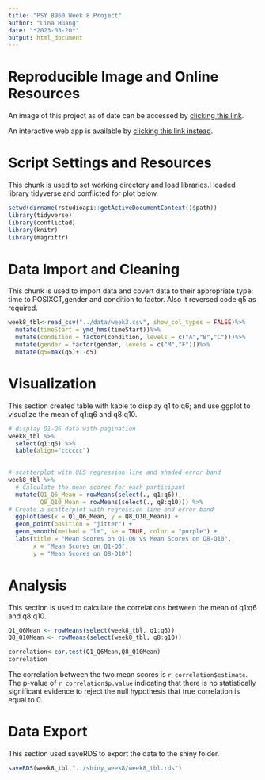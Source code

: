 ```yaml
---
title: "PSY 8960 Week 8 Project"
author: "Lina Huang"
date: "*2023-03-20*"
output: html_document
---
```


# **Reproducible Image and Online Resources**
An image of this project as of date can be accessed by [clicking this link](https://mybinder.org/v2/gh/LinaHuang1823/psy8960-week8.git/HEAD?urlpath=rstudio).

An interactive web app is available by [clicking this link instead]( https://linahuang.shinyapps.io/shiny_week8/).

# **Script Settings and Resources**
This chunk is used to set working directory and load libraries.I loaded library tidyverse and conflicted for plot below.
```r
setwd(dirname(rstudioapi::getActiveDocumentContext()$path))
library(tidyverse)
library(conflicted)
library(knitr)
library(magrittr)
```


# **Data Import and Cleaning**
This chunk is used to import data and covert data to their appropriate type: time to POSIXCT,gender and condition to factor. Also it reversed code q5 as required.
```r
week8_tbl<-read_csv("../data/week3.csv", show_col_types = FALSE)%>%
  mutate(timeStart = ymd_hms(timeStart))%>%
  mutate(condition = factor(condition, levels = c("A","B","C")))%>%
  mutate(gender = factor(gender, levels = c("M","F")))%>%
  mutate(q5=max(q5)+1-q5)

```

# **Visualization**
This section created table with kable to display q1 to q6; and use ggplot to visualize the mean of q1:q6 and q8:q10.
```r
# display Q1-Q6 data with pagination
week8_tbl %>% 
  select(q1:q6) %>% 
  kable(align="cccccc")
  

# scatterplot with OLS regression line and shaded error band
week8_tbl %>%
  # Calculate the mean scores for each participant
  mutate(Q1_Q6_Mean = rowMeans(select(., q1:q6)),
         Q8_Q10_Mean = rowMeans(select(., q8:q10))) %>%
# Create a scatterplot with regression line and error band
  ggplot(aes(x = Q1_Q6_Mean, y = Q8_Q10_Mean)) +
  geom_point(position = "jitter") +
  geom_smooth(method = "lm", se = TRUE, color = "purple") +
  labs(title = "Mean Scores on Q1-Q6 vs Mean Scores on Q8-Q10",
       x = "Mean Scores on Q1-Q6",
       y = "Mean Scores on Q8-Q10") 

```

# **Analysis**
This section is used to calculate the correlations between the mean of q1:q6 and q8:q10. 
```r
Q1_Q6Mean <- rowMeans(select(week8_tbl, q1:q6))
Q8_Q10Mean <- rowMeans(select(week8_tbl, q8:q10))

correlation<-cor.test(Q1_Q6Mean,Q8_Q10Mean)
correlation

```
The correlation between the two mean scores is `r correlation$estimate`. The p-value of `r correlation$p.value` indicating that there is no statistically significant evidence to reject the null hypothesis that true correlation is equal to 0.

# **Data Export**
This section used saveRDS to export the data to the shiny folder.
```r

saveRDS(week8_tbl,"../shiny_week8/week8_tbl.rds")

```